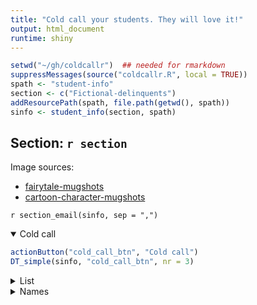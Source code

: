 ```yaml
---
title: "Cold call your students. They will love it!"
output: html_document
runtime: shiny
---
```


``` r
setwd("~/gh/coldcallr")  ## needed for rmarkdown
suppressMessages(source("coldcallr.R", local = TRUE))
spath <- "student-info"
section <- c("Fictional-delinquents")
addResourcePath(spath, file.path(getwd(), spath))
sinfo <- student_info(section, spath)
```

## Section: `r section`

Image sources:

* <a href="http://www.huffingtonpost.com/2014/06/09/fairytale-mugshots_n_5475538.html" target="_blank">fairytale-mugshots</a>
* <a href="http://thefw.com/cartoon-character-mugshots/" target="_blank">cartoon-character-mugshots</a>

`r section_email(sinfo, sep = ",")`

<details open>
<summary>Cold call</summary>

```r
actionButton("cold_call_btn", "Cold call")
DT_simple(sinfo, "cold_call_btn", nr = 3)
```
</details>

<details>
<summary>List</summary>

```r
DT_full(sinfo)
```
</details>

<details>
<summary>Names</summary>

```r
actionButton("shuffle_img", "Shuffle")
mem_table(sinfo, "shuffle_img")
```
</details>

